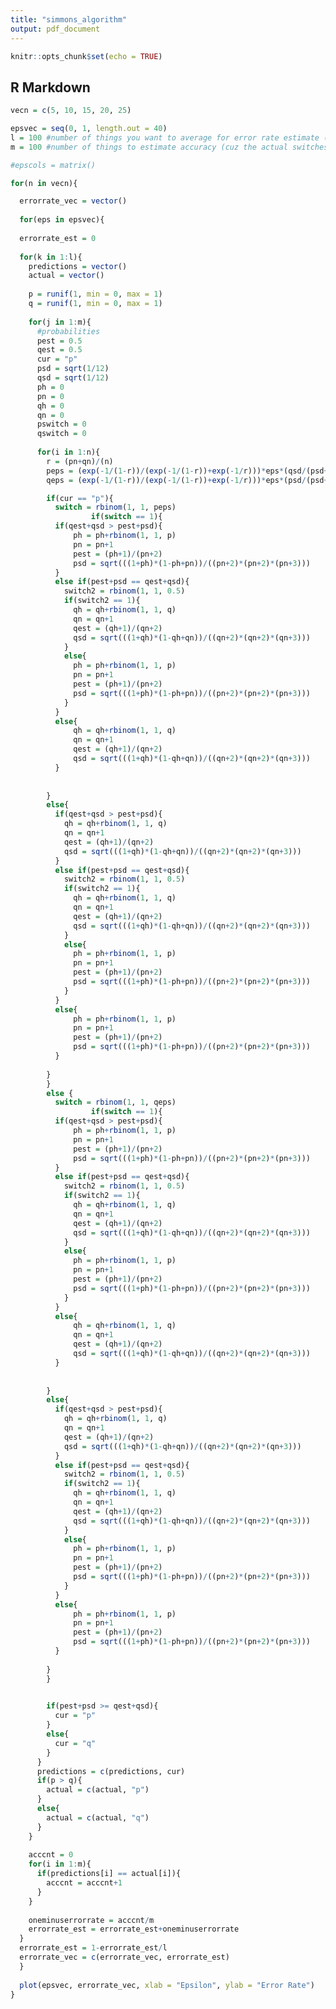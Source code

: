 ```yaml
---
title: "simmons_algorithm"
output: pdf_document
---
```


```r
knitr::opts_chunk$set(echo = TRUE)
```

## R Markdown

```r

vecn = c(5, 10, 15, 20, 25)

epsvec = seq(0, 1, length.out = 40)
l = 100 #number of things you want to average for error rate estimate (cuz actual selection of p and q is drawn randomly)
m = 100 #number of things to estimate accuracy (cuz the actual switches can be random)

#epscols = matrix()

for(n in vecn){

  errorrate_vec = vector()
  
  for(eps in epsvec){
  
  errorrate_est = 0
  
  for(k in 1:l){
    predictions = vector()
    actual = vector()
    
    p = runif(1, min = 0, max = 1)
    q = runif(1, min = 0, max = 1)
    
    for(j in 1:m){
      #probabilities
      pest = 0.5
      qest = 0.5
      cur = "p"
      psd = sqrt(1/12)
      qsd = sqrt(1/12)
      ph = 0
      pn = 0
      qh = 0
      qn = 0
      pswitch = 0
      qswitch = 0
      
      for(i in 1:n){
        r = (pn+qn)/(n)
        peps = (exp(-1/(1-r))/(exp(-1/(1-r))+exp(-1/r)))*eps*(qsd/(psd+qsd))        
        qeps = (exp(-1/(1-r))/(exp(-1/(1-r))+exp(-1/r)))*eps*(psd/(psd+qsd))   

        if(cur == "p"){
          switch = rbinom(1, 1, peps)
                  if(switch == 1){
          if(qest+qsd > pest+psd){
              ph = ph+rbinom(1, 1, p)
              pn = pn+1
              pest = (ph+1)/(pn+2)
              psd = sqrt(((1+ph)*(1-ph+pn))/((pn+2)*(pn+2)*(pn+3)))  
          }
          else if(pest+psd == qest+qsd){
            switch2 = rbinom(1, 1, 0.5)
            if(switch2 == 1){
              qh = qh+rbinom(1, 1, q)
              qn = qn+1
              qest = (qh+1)/(qn+2)
              qsd = sqrt(((1+qh)*(1-qh+qn))/((qn+2)*(qn+2)*(qn+3)))
            }
            else{
              ph = ph+rbinom(1, 1, p)
              pn = pn+1
              pest = (ph+1)/(pn+2)
              psd = sqrt(((1+ph)*(1-ph+pn))/((pn+2)*(pn+2)*(pn+3)))             
            }
          }
          else{
              qh = qh+rbinom(1, 1, q)
              qn = qn+1
              qest = (qh+1)/(qn+2)
              qsd = sqrt(((1+qh)*(1-qh+qn))/((qn+2)*(qn+2)*(qn+3)))
          }
          
          
        }
        else{
          if(qest+qsd > pest+psd){
            qh = qh+rbinom(1, 1, q)
            qn = qn+1
            qest = (qh+1)/(qn+2)
            qsd = sqrt(((1+qh)*(1-qh+qn))/((qn+2)*(qn+2)*(qn+3)))
          }
          else if(pest+psd == qest+qsd){
            switch2 = rbinom(1, 1, 0.5)
            if(switch2 == 1){
              qh = qh+rbinom(1, 1, q)
              qn = qn+1
              qest = (qh+1)/(qn+2)
              qsd = sqrt(((1+qh)*(1-qh+qn))/((qn+2)*(qn+2)*(qn+3)))
            }
            else{
              ph = ph+rbinom(1, 1, p)
              pn = pn+1
              pest = (ph+1)/(pn+2)
              psd = sqrt(((1+ph)*(1-ph+pn))/((pn+2)*(pn+2)*(pn+3)))             
            }
          }
          else{
              ph = ph+rbinom(1, 1, p)
              pn = pn+1
              pest = (ph+1)/(pn+2)
              psd = sqrt(((1+ph)*(1-ph+pn))/((pn+2)*(pn+2)*(pn+3)))  
          }
        
        }
        }
        else {
          switch = rbinom(1, 1, qeps) 
                  if(switch == 1){
          if(qest+qsd > pest+psd){
              ph = ph+rbinom(1, 1, p)
              pn = pn+1
              pest = (ph+1)/(pn+2)
              psd = sqrt(((1+ph)*(1-ph+pn))/((pn+2)*(pn+2)*(pn+3)))  
          }
          else if(pest+psd == qest+qsd){
            switch2 = rbinom(1, 1, 0.5)
            if(switch2 == 1){
              qh = qh+rbinom(1, 1, q)
              qn = qn+1
              qest = (qh+1)/(qn+2)
              qsd = sqrt(((1+qh)*(1-qh+qn))/((qn+2)*(qn+2)*(qn+3)))
            }
            else{
              ph = ph+rbinom(1, 1, p)
              pn = pn+1
              pest = (ph+1)/(pn+2)
              psd = sqrt(((1+ph)*(1-ph+pn))/((pn+2)*(pn+2)*(pn+3)))             
            }
          }
          else{
              qh = qh+rbinom(1, 1, q)
              qn = qn+1
              qest = (qh+1)/(qn+2)
              qsd = sqrt(((1+qh)*(1-qh+qn))/((qn+2)*(qn+2)*(qn+3)))
          }
          
          
        }
        else{
          if(qest+qsd > pest+psd){
            qh = qh+rbinom(1, 1, q)
            qn = qn+1
            qest = (qh+1)/(qn+2)
            qsd = sqrt(((1+qh)*(1-qh+qn))/((qn+2)*(qn+2)*(qn+3)))
          }
          else if(pest+psd == qest+qsd){
            switch2 = rbinom(1, 1, 0.5)
            if(switch2 == 1){
              qh = qh+rbinom(1, 1, q)
              qn = qn+1
              qest = (qh+1)/(qn+2)
              qsd = sqrt(((1+qh)*(1-qh+qn))/((qn+2)*(qn+2)*(qn+3)))
            }
            else{
              ph = ph+rbinom(1, 1, p)
              pn = pn+1
              pest = (ph+1)/(pn+2)
              psd = sqrt(((1+ph)*(1-ph+pn))/((pn+2)*(pn+2)*(pn+3)))             
            }
          }
          else{
              ph = ph+rbinom(1, 1, p)
              pn = pn+1
              pest = (ph+1)/(pn+2)
              psd = sqrt(((1+ph)*(1-ph+pn))/((pn+2)*(pn+2)*(pn+3)))  
          }
        
        }
        }
        

        if(pest+psd >= qest+qsd){
          cur = "p"
        }
        else{
          cur = "q"
        }
      }
      predictions = c(predictions, cur)
      if(p > q){
        actual = c(actual, "p")
      }
      else{
        actual = c(actual, "q")
      }
    }
    
    acccnt = 0
    for(i in 1:m){
      if(predictions[i] == actual[i]){
        acccnt = acccnt+1
      }
    }
    
    oneminuserrorrate = acccnt/m
    errorrate_est = errorrate_est+oneminuserrorrate
  }
  errorrate_est = 1-errorrate_est/l
  errorrate_vec = c(errorrate_vec, errorrate_est)
  }
  
  plot(epsvec, errorrate_vec, xlab = "Epsilon", ylab = "Error Rate")
}
```


